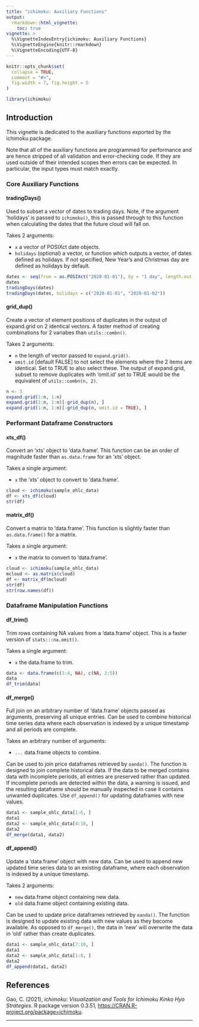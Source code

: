 ```yaml
---
title: "ichimoku: Auxiliary Functions"
output:
  rmarkdown::html_vignette:
    toc: true
vignette: >
  %\VignetteIndexEntry{ichimoku: Auxiliary Functions}
  %\VignetteEngine{knitr::rmarkdown}
  %\VignetteEncoding{UTF-8}
---
```


```r
knitr::opts_chunk$set(
  collapse = TRUE,
  comment = "#>",
  fig.width = 7, fig.height = 5
)
```

```r
library(ichimoku)
```
## Introduction

This vignette is dedicated to the auxiliary functions exported by the ichimoku package. 

Note that all of the auxiliary functions are programmed for performance and are hence stripped of all validation and error-checking code. If they are used outside of their intended scopes then errors can be expected. In particular, the input types must match exactly.

### Core Auxiliary Functions

#### tradingDays()

Used to subset a vector of dates to trading days. Note, if the argument 'holidays' is passed to `ichimoku()`, this is passed through to this function when calculating the dates that the future cloud will fall on.

Takes 2 arguments:

- `x`  a vector of POSIXct date objects.
- `holidays`  (optional) a vector, or function which outputs a vector, of dates defined as holidays. If not specified, New Year's and Christmas day are defined as holidays by default.

```r
dates <- seq(from = as.POSIXct("2020-01-01"), by = "1 day", length.out = 7)
dates
tradingDays(dates)
tradingDays(dates, holidays = c("2020-01-01", "2020-01-02"))

```

#### grid_dup()

Create a vector of element positions of duplicates in the output of expand.grid on 2 identical vectors. A faster method of creating combinations for 2 variabes than `utils::combn()`.

Takes 2 arguments:

- `n`  the length of vector passed to `expand.grid()`.
- `omit.id`  [default FALSE] to not select the elements where the 2 items are identical. Set to TRUE to also select these. The output of expand.grid, subset to remove duplicates with 'omit.id' set to TRUE would be the equivalent of `utils::combn(n, 2)`.

```r
n <- 3
expand.grid(1:n, 1:n)
expand.grid(1:n, 1:n)[-grid_dup(n), ]
expand.grid(1:n, 1:n)[-grid_dup(n, omit.id = TRUE), ]
```

### Performant Dataframe Constructors

#### xts_df()

Convert an 'xts' object to 'data.frame'. This function can be an order of magnitude faster than `as.data.frame` for an 'xts' object.

Takes a single argument:

- `x`  the 'xts' object to convert to 'data.frame'.

```r
cloud <- ichimoku(sample_ohlc_data)
df <- xts_df(cloud)
str(df)
```

#### matrix_df()

Convert a matrix to 'data.frame'. This function is slightly faster than `as.data.frame()` for a matrix.

Takes a single argument:

- `x`  the matrix to convert to 'data.frame'.

```r
cloud <- ichimoku(sample_ohlc_data)
mcloud <- as.matrix(cloud)
df <- matrix_df(mcloud)
str(df)
str(row.names(df))
```

### Dataframe Manipulation Functions

#### df_trim()

Trim rows containing NA values from a 'data.frame' object. This is a faster version of `stats:::na.omit()`.

Takes a single argument:

- `x`  the data.frame to trim.

```r
data <- data.frame(c(1:4, NA), c(NA, 2:5))
data
df_trim(data)
```

#### df_merge()

Full join on an arbitrary number of 'data.frame' objects passed as arguments, preserving all unique entries. Can be used to combine historical time series data where each observation is indexed by a unique timestamp and all periods are complete.

Takes an arbitrary number of arguments:

- `...`  data.frame objects to combine.

Can be used to join price dataframes retrieved by `oanda()`. The function is designed to join complete historical data. If the data to be merged contains data with incomplete periods, all entries are preserved rather than updated. If incomplete periods are detected within the data, a warning is issued, and the resulting dataframe should be manually inspected in case it contains unwanted duplicates. Use `df_append()` for updating dataframes with new values.

```r
data1 <- sample_ohlc_data[1:6, ]
data1
data2 <- sample_ohlc_data[4:10, ]
data2
df_merge(data1, data2)
```

#### df_append()

Update a 'data.frame' object with new data. Can be used to append new updated time series data to an existing dataframe, where each observation is indexed by a unique timestamp.

Takes 2 arguments:

- `new`  data.frame object containing new data.
- `old`  data.frame object containing existing data.

Can be used to update price dataframes retrieved by `oanda()`. The function is designed to update existing data with new values as they become available. As opposed to `df_merge()`, the data in 'new' will overwrite the data in 'old' rather than create duplicates.

```r
data1 <- sample_ohlc_data[7:10, ]
data1
data2 <- sample_ohlc_data[1:8, ]
data2
df_append(data1, data2)
```

## References

Gao, C. (2021), *ichimoku: Visualization and Tools for Ichimoku Kinko Hyo Strategies*. R package version 0.3.51, <https://CRAN.R-project.org/package=ichimoku>.

---
